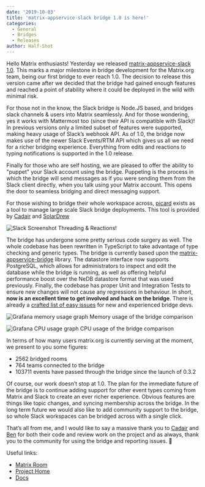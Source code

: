 ```yaml
---
date: '2019-10-03'
title: 'matrix-appservice-slack bridge 1.0 is here!'
categories:
  - General
  - Bridges
  - Releases
author: Half-Shot
---
```


Hello Matrix enthusiasts! Yesterday we released [matrix-appservice-slack 1.0](https://github.com/matrix-org/matrix-appservice-slack/releases/tag/1.0.0). This marks a major milestone
in bridge development for the Matrix.org team, being our first bridge to ever reach 1.0. The decision to
release this version came after we decided that the bridge had gained enough features and reached a point
of stability where it could be deployed in the wild with minimal risk.

For those not in the know, the Slack bridge is Node.JS based, and bridges slack channels & users into Matrix
seamlessly. And for those wondering, yes it works with Mattermost too (since their API is compatible with Slack)!
In previous versions only a limited subset of features were supported, making heavy usage of Slack’s
webhook API. As of 1.0, the bridge now makes use of the newer Slack Events/RTM API which gives us all we need for
a richer bridging experience. Everything from edits and reactions to typing notifications is supported in the 1.0 release.

Finally for those who are self hosting, we are pleased to offer the ability to "puppet" your Slack account using the
bridge. Puppeting is the process in which the bridge will send messages as if you were sending them from the Slack client
directly, when you talk using your Matrix account. This opens the door to seamless bridging and direct messaging support.

For those wishing to bridge their whole workspace across, [picard](https://github.com/SolarDrew/skill-picard) exists
as a tool to manage large scale Slack bridge deployments. This tool is provided by [Cadair](https://matrix.to/#/@Cadair:matrix.org) and [SolarDrew](https://matrix.to/#/@SolarDrew:matrix.org)

![Slack Screenshot](/blog/img/2019-10-03-slack1.0-threading.png)
Threading & Reactions!

The bridge has undergone some pretty serious code surgery as well. The whole codebase has been rewritten in
TypeScript to take advantage of type checking and generic types. The bridge is currently based upon the
[matrix-appservice-bridge](https://github.com/matrix-org/matrix-appservice-bridge/) library. The datastore interface now supports PostgreSQL, which allows for administrators to inspect and edit the database while the bridge is running, as well as offering  helpful performance boost over the NeDB datastore format that was used previously. Finally, the codebase has proper Unit and Integration Tests to ensure new changes will not cause any regressions in behaviour. In short, **now is an excellent time to get involved and hack on the bridge**. There is already a [crafted list of easy issues](https://github.com/matrix-org/matrix-appservice-slack/issues?q=is%3Aissue+is%3Aopen+label%3A%22good+first+issue%22) for new and experienced bridge devs.

![Grafana memory usage graph](/blog/img/2019-10-03-slack1.0-perfmem.png)
Memory usage of the bridge comparison

![Grafana CPU usage graph](/blog/img/2019-10-03-slack1.0-perfcpu.png)
CPU usage of the bridge comparison

In terms of how many users matrix.org is currently serving at the moment, we present to you some figures:
- 2562 bridged rooms
- 764 teams connected to the bridge
- 103711 events have passed through the bridge since the launch of 0.3.2

Of course, our work doesn’t stop at 1.0. The plan for the immediate future of the bridge
is to continue adding support for other event types coming from Matrix and Slack to create
an ever richer experience. Obvious features are things like topic changes, and syncing membership
across the bridge. In the long term future we would also like to add community support to the bridge,
so whole Slack workspaces can be bridged across with a single click.

That’s all from me, and I would like to say a massive thank you to [Cadair](https://matrix.to/#/@Cadair:matrix.org)
and [Ben](https://matrix.to/#/@benpa:matrix.org) for both their code and review work on the project and as always,
thank you to the community for using the bridge and reporting issues. 🙂

Useful links:

- [Matrix Room](https://matrix.to/#/#matrix_appservice_slack:matrix.org)
- [Project Home](https://github.com/matrix-org/matrix-appservice-slack)
- [Docs](https://matrix-appservice-slack.readthedocs.io/en/stable/)
